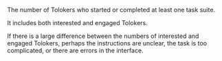 The number of Tolokers who started or completed at least one task suite.

It includes both interested and engaged Tolokers.

<Cut title="Recommendations">

If there is a large difference between the numbers of interested and engaged Tolokers, perhaps the instructions are unclear, the task is too complicated, or there are errors in the interface.

</Cut>
